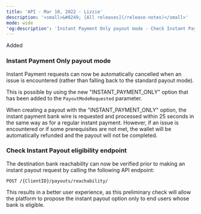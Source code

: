 ```yaml
---
title: 'API - Mar 10, 2022 - Lizzie'  
description: '<small>&#8249; [All releases](/release-notes)</small>'  
mode: wide  
'og:description': 'Instant Payment Only payout mode - Check Instant Payout eligibility endpoint'  
---
```

  
  <div class="pill pill-green rn-pill">Added</div> 
  
### Instant Payment Only payout mode  

Instant Payment requests can now be automatically cancelled when an issue is encountered (rather than falling back to the standard payout mode).  

This is possible by using the new "INSTANT_PAYMENT_ONLY" option that has been added to the `PayoutModeRequested` parameter.  

When creating a payout with the "INSTANT_PAYMENT_ONLY" option, the instant payment bank wire is requested and processed within 25 seconds in the same way as for a regular instant payment. However, if an issue is encountered or if some prerequisites are not met, the wallet will be automatically refunded and the payout will not be completed. 
  
### Check Instant Payout eligibility endpoint  

The destination bank reachability can now be verified prior to making an instant payout request by calling the following API endpoint:   

`POST /{ClientID}/payouts/reachability/`  

This results in a better user experience, as this preliminary check will allow the platform to propose the instant payout option only to end users whose bank is eligible.